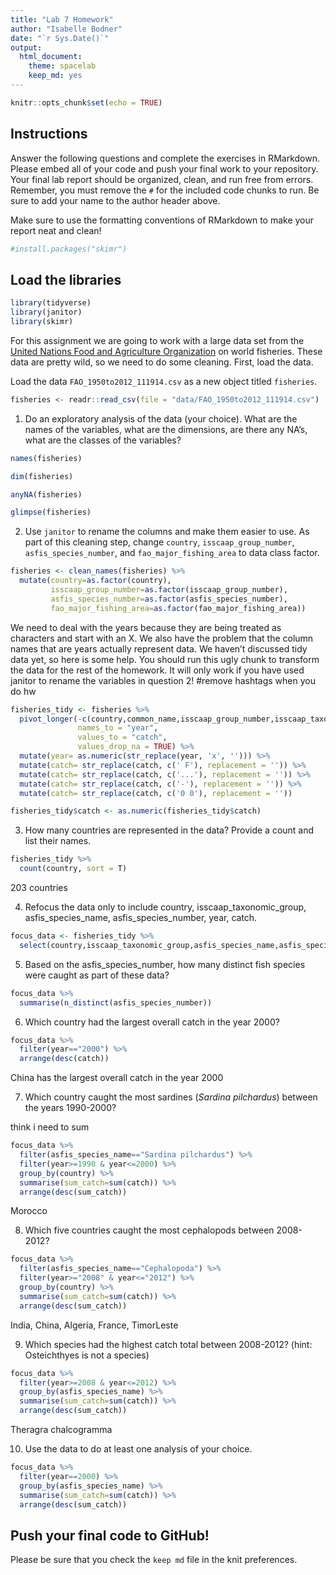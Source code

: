 ```yaml
---
title: "Lab 7 Homework"
author: "Isabelle Bodner"
date: "`r Sys.Date()`"
output:
  html_document: 
    theme: spacelab
    keep_md: yes
---
```


```r
knitr::opts_chunk$set(echo = TRUE)
```

## Instructions
Answer the following questions and complete the exercises in RMarkdown. Please embed all of your code and push your final work to your repository. Your final lab report should be organized, clean, and run free from errors. Remember, you must remove the `#` for the included code chunks to run. Be sure to add your name to the author header above.  

Make sure to use the formatting conventions of RMarkdown to make your report neat and clean!  
```r
#install.packages("skimr")
```
## Load the libraries
```r
library(tidyverse)
library(janitor)
library(skimr)
```

For this assignment we are going to work with a large data set from the [United Nations Food and Agriculture Organization](http://www.fao.org/about/en/) on world fisheries. These data are pretty wild, so we need to do some cleaning. First, load the data.  

Load the data `FAO_1950to2012_111914.csv` as a new object titled `fisheries`.
```r
fisheries <- readr::read_csv(file = "data/FAO_1950to2012_111914.csv")
```

1. Do an exploratory analysis of the data (your choice). What are the names of the variables, what are the dimensions, are there any NA's, what are the classes of the variables?  
```r
names(fisheries)
```
```r
dim(fisheries)
```

```r
anyNA(fisheries)
```

```r
glimpse(fisheries)
```

2. Use `janitor` to rename the columns and make them easier to use. As part of this cleaning step, change `country`, `isscaap_group_number`, `asfis_species_number`, and `fao_major_fishing_area` to data class factor. 
```r
fisheries <- clean_names(fisheries) %>% 
  mutate(country=as.factor(country),
         isscaap_group_number=as.factor(isscaap_group_number),
         asfis_species_number=as.factor(asfis_species_number),
         fao_major_fishing_area=as.factor(fao_major_fishing_area))
```

We need to deal with the years because they are being treated as characters and start with an X. We also have the problem that the column names that are years actually represent data. We haven't discussed tidy data yet, so here is some help. You should run this ugly chunk to transform the data for the rest of the homework. It will only work if you have used janitor to rename the variables in question 2!  #remove hashtags when you do hw
```r
fisheries_tidy <- fisheries %>% 
  pivot_longer(-c(country,common_name,isscaap_group_number,isscaap_taxonomic_group,asfis_species_number,asfis_species_name,fao_major_fishing_area,measure),
               names_to = "year",
               values_to = "catch",
               values_drop_na = TRUE) %>% 
  mutate(year= as.numeric(str_replace(year, 'x', ''))) %>% 
  mutate(catch= str_replace(catch, c(' F'), replacement = '')) %>% 
  mutate(catch= str_replace(catch, c('...'), replacement = '')) %>% 
  mutate(catch= str_replace(catch, c('-'), replacement = '')) %>% 
  mutate(catch= str_replace(catch, c('0 0'), replacement = ''))

fisheries_tidy$catch <- as.numeric(fisheries_tidy$catch)
```

3. How many countries are represented in the data? Provide a count and list their names.
```r
fisheries_tidy %>% 
  count(country, sort = T)
```
203 countries

4. Refocus the data only to include country, isscaap_taxonomic_group, asfis_species_name, asfis_species_number, year, catch.
```r
focus_data <- fisheries_tidy %>% 
  select(country,isscaap_taxonomic_group,asfis_species_name,asfis_species_number,year,catch)
```

5. Based on the asfis_species_number, how many distinct fish species were caught as part of these data?
```r
focus_data %>% 
  summarise(n_distinct(asfis_species_number))
```

6. Which country had the largest overall catch in the year 2000?
```r
focus_data %>% 
  filter(year=="2000") %>% 
  arrange(desc(catch))
```
China has the largest overall catch in the year 2000

7. Which country caught the most sardines (_Sardina pilchardus_) between the years 1990-2000?

think i need to sum

```r
focus_data %>% 
  filter(asfis_species_name=="Sardina pilchardus") %>% 
  filter(year>=1990 & year<=2000) %>% 
  group_by(country) %>% 
  summarise(sum_catch=sum(catch)) %>% 
  arrange(desc(sum_catch))
```
Morocco

8. Which five countries caught the most cephalopods between 2008-2012?
```r
focus_data %>% 
  filter(asfis_species_name=="Cephalopoda") %>% 
  filter(year>="2008" & year<="2012") %>% 
  group_by(country) %>% 
  summarise(sum_catch=sum(catch)) %>%
  arrange(desc(sum_catch))
```
India, China, Algeria, France, TimorLeste

9. Which species had the highest catch total between 2008-2012? (hint: Osteichthyes is not a species)
```r
focus_data %>% 
  filter(year>=2008 & year<=2012) %>% 
  group_by(asfis_species_name) %>% 
  summarise(sum_catch=sum(catch)) %>% 
  arrange(desc(sum_catch))
```
Theragra chalcogramma

10. Use the data to do at least one analysis of your choice.
```r
focus_data %>% 
  filter(year==2000) %>% 
  group_by(asfis_species_name) %>% 
  summarise(sum_catch=sum(catch)) %>% 
  arrange(desc(sum_catch))
```

## Push your final code to GitHub!
Please be sure that you check the `keep md` file in the knit preferences.   